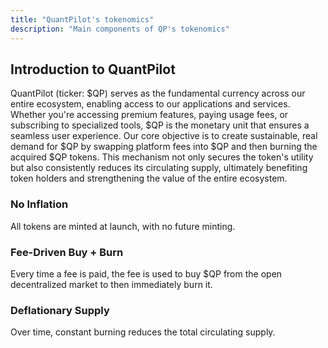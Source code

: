 ```yaml
---
title: "QuantPilot's tokenomics"
description: "Main components of QP's tokenomics"
---
```


## Introduction to QuantPilot

QuantPilot (ticker: $QP) serves as the fundamental currency across our entire ecosystem, enabling access to our applications and services. Whether you're accessing premium features, paying usage fees, or subscribing to specialized tools, $QP is the monetary unit that ensures a seamless user experience. Our core objective is to create sustainable, real demand for $QP by swapping platform fees into $QP and then burning the acquired $QP tokens. This mechanism not only secures the token's utility but also consistently reduces its circulating supply, ultimately benefiting token holders and strengthening the value of the entire ecosystem.

### No Inflation

All tokens are minted at launch, with no future minting.

### Fee-Driven Buy + Burn

Every time a fee is paid, the fee is used to buy $QP from the open decentralized market to then immediately burn it.

### Deflationary Supply

Over time, constant burning reduces the total circulating supply.